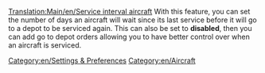 [[Translation:Main/en/Service interval aircraft]]
With this feature, you can set the number of days an aircraft will wait since its last service before it will go to a depot to be serviced again. This can also be set to '''disabled''', then you can add go to depot orders allowing you to have better control over when an aircraft is serviced.
[[Category:en/Settings & Preferences]]
[[Category:en/Aircraft]]
{{OpenTTD-Patch-Stub}}